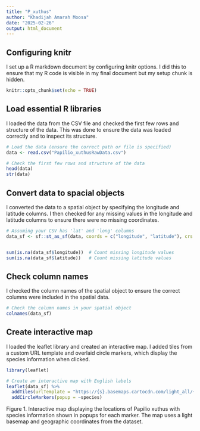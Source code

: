 ```yaml
---
title: "P_xuthus"
author: "Khadijah Amarah Moosa"
date: "2025-02-26"
output: html_document
---
```


## Configuring knitr
I set up a R markdown document by configuring knitr options. I did this to ensure that my R code is visible in my final document but my setup chunk is hidden.

```r
knitr::opts_chunk$set(echo = TRUE)
```


## Load essential R libraries
I loaded the data from the CSV file and checked the first few rows and structure of the data. This was done to ensure the data was loaded correctly and to inspect its structure.

``` r
# Load the data (ensure the correct path or file is specified)
data <- read.csv("Papilio_xuthusRawData.csv")

# Check the first few rows and structure of the data
head(data)
str(data)
```


## Convert data to spacial objects
I converted the data to a spatial object by specifying the longitude and latitude columns. I then checked for any missing values in the longitude and latitude columns to ensure there were no missing coordinates.

``` r
# Assuming your CSV has 'lat' and 'long' columns
data_sf <- sf::st_as_sf(data, coords = c("longitude", "latitude"), crs = 4326)


sum(is.na(data_sf$longitude))  # Count missing longitude values
sum(is.na(data_sf$latitude))   # Count missing latitude values

```


## Check column names
I checked the column names of the spatial object to ensure the correct columns were included in the spatial data.

``` r
# Check the column names in your spatial object
colnames(data_sf)
```


## Create interactive map
I loaded the leaflet library and created an interactive map. I added tiles from a custom URL template and overlaid circle markers, which display the species information when clicked.

``` r
library(leaflet)

# Create an interactive map with English labels
leaflet(data_sf) %>%
  addTiles(urlTemplate = "https://{s}.basemaps.cartocdn.com/light_all/{z}/{x}/{y}.png") %>%
  addCircleMarkers(popup = ~species)
```
Figure 1. Interactive map displaying the locations of Papilio xuthus with species information shown in popups for each marker. The map uses a light basemap and geographic coordinates from the dataset.
